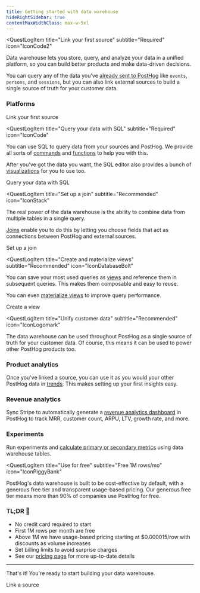 ```yaml
---
title: Getting started with data warehouse
hideRightSidebar: true
contentMaxWidthClass: max-w-5xl
---
```




<QuestLog firstSpeechBubble="Let's get started!" lastSpeechBubble="Time to build your data warehouse!">

<QuestLogItem 
    title="Link your first source"
    subtitle="Required"
    icon="IconCode2"
>

  Data warehouse lets you store, query, and analyze your data in a unified platform, so you can build better products and make data-driven decisions.

  You can query any of the data you've [already sent to PostHog](/docs/data-warehouse/sources/posthog) like `events`, `persons`, and `sessions`, but you can also link external sources to build a single source of truth for your customer data.

  ### Platforms

  <DWInstallationPlatforms />

  <CallToAction type="primary" to="/docs/data-warehouse/sources">
    Link your first source
  </CallToAction>

</QuestLogItem>

<QuestLogItem 
  title="Query your data with SQL"
  subtitle="Required"
  icon="IconCode"
>

  You can use SQL to query data from your sources and PostHog. We provide all sorts of [commands](/docs/data-warehouse/sql#commands) and [functions](/docs/data-warehouse/sql/useful-functions) to help you with this.
  
  After you've got the data you want, the SQL editor also provides a bunch of [visualizations](/docs/data-warehouse/query#sql-visualizations) for you to use too.

  <ProductScreenshot
    imageLight="https://res.cloudinary.com/dmukukwp6/image/upload/w_1600,c_limit,q_auto,f_auto/Clean_Shot_2025_08_26_at_11_34_23_2x_a36e4b0bea.png"
    imageDark="https://res.cloudinary.com/dmukukwp6/image/upload/w_1600,c_limit,q_auto,f_auto/Clean_Shot_2025_08_26_at_11_34_05_2x_50d26bf304.png"
    alt="Visualize your data"
    classes="rounded"
    padding={false}
  />

  <CallToAction type="primary" to="/docs/data-warehouse/query">
    Query your data with SQL
  </CallToAction>

</QuestLogItem>

<QuestLogItem 
  title="Set up a join"
  subtitle="Recommended"
  icon="IconStack"
>

  The real power of the data warehouse is the ability to combine data from multiple tables in a single query. 
  
  [Joins](/docs/data-warehouse/join) enable you to do this by letting you choose fields that act as connections between PostHog and external sources. 

  <ProductScreenshot
    imageLight="https://res.cloudinary.com/dmukukwp6/image/upload/join_light_9b369cc72f.png" 
    imageDark="https://res.cloudinary.com/dmukukwp6/image/upload/join_dark_41d32574ec.png"
    alt="Create a join" 
    classes="rounded"
    padding={false}
  />

  <CallToAction type="primary" to="/docs/data-warehouse/join">
    Set up a join
  </CallToAction>

</QuestLogItem>

<QuestLogItem
  title="Create and materialize views"
  subtitle="Recommended"
  icon="IconDatabaseBolt"
>

  You can save your most used queries as [views](/docs/data-warehouse/views) and reference them in subsequent queries. This makes them composable and easy to reuse.

  You can even [materialize views](/docs/data-warehouse/views/materialize) to improve query performance. 

  <ProductScreenshot
    imageLight="https://res.cloudinary.com/dmukukwp6/image/upload/w_1600,c_limit,q_auto,f_auto/Clean_Shot_2025_08_26_at_13_48_10_2x_88dc4ae252.png"
    imageDark="https://res.cloudinary.com/dmukukwp6/image/upload/w_1600,c_limit,q_auto,f_auto/Clean_Shot_2025_08_26_at_13_48_31_2x_16e9dbe683.png"
    alt="Materialize view"
    classes="rounded"
    padding={false}
  />

  <CallToAction type="primary" to="/docs/data-warehouse/views">
    Create a view
  </CallToAction>

</QuestLogItem>

<QuestLogItem 
  title="Unify customer data"
  subtitle="Recommended"
  icon="IconLogomark"
>

  The data warehouse can be used throughout PostHog as a single source of truth for your customer data. Of course, this means it can be used to power other PostHog products too.
  
  ###  <IconGraph className="text-blue w-7 -mt-1 inline-block"/>  Product analytics

  Once you've linked a source, you can use it as you would your other PostHog data in [trends](/docs/data-warehouse/insights). This makes setting up your first insights easy.

  <ProductScreenshot
    imageLight="https://res.cloudinary.com/dmukukwp6/image/upload/trend_light_9b29b1c254.png" 
    imageDark="https://res.cloudinary.com/dmukukwp6/image/upload/trend_dark_77178b53cb.png"
    alt="Selecting a data warehouse table in a trend" 
    classes="rounded"
    padding={false}
  />

  ### <IconPiggyBank className="text-green w-7 -mt-1 inline-block"/> Revenue analytics

  Sync Stripe to automatically generate a [revenue analytics dashboard](/docs/revenue-analytics/dashboard) in PostHog to track MRR, customer count, ARPU, LTV, growth rate, and more.

  <ProductScreenshot
    imageLight = "https://res.cloudinary.com/dmukukwp6/image/upload/Screenshot_2025_09_05_at_14_05_35_288e8e0d6c.png" 
    imageDark = "https://res.cloudinary.com/dmukukwp6/image/upload/Screenshot_2025_09_05_at_14_06_29_e4fe61d678.png"
    alt="Revenue analytics dashboard view" 
    classes="rounded"
  />

  ###  <IconFlask className="text-purple w-7 -mt-1 inline-block"/>  Experiments

  Run experiments and [calculate primary or secondary metrics](/docs/experiments/data-warehouse) using data warehouse tables. 
  
  <ProductScreenshot
    imageLight = "https://res.cloudinary.com/dmukukwp6/image/upload/experiment_goal_light_c767c4f794.png"
    imageDark = "https://res.cloudinary.com/dmukukwp6/image/upload/experiment_goal_dark_7eedc50ffe.png"
    classes="rounded"
    alt="Screenshot of the form to assign a data warehouse table to an experiment metric"
  />

</QuestLogItem>

<QuestLogItem 
  title="Use for free"
  subtitle="Free 1M rows/mo"
  icon="IconPiggyBank"
>

  PostHog's data warehouse is built to be cost-effective by default, with a generous free tier and transparent usage-based pricing. Our generous free tier means more than 90% of companies use PostHog for free. 

  ### TL;DR 💸 

  - No credit card required to start
  - First 1M rows per month are free
  - Above 1M we have usage-based pricing starting at $0.000015/row with discounts as volume increases
  - Set billing limits to avoid surprise charges
  - See our [pricing page](/data-warehouse#pricing) for more up-to-date details


  --- 

  That's it! You're ready to start building your data warehouse.

  <CallToAction type="primary" to="/docs/data-warehouse/sources">
    Link a source
  </CallToAction>

</QuestLogItem>

</QuestLog>
